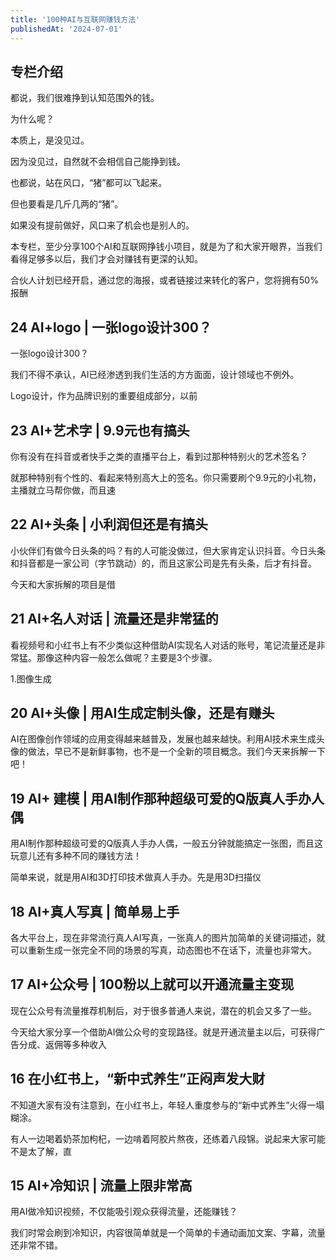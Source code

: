 ```yaml
---
title: '100种AI与互联网赚钱方法'
publishedAt: '2024-07-01'
---
```


## 专栏介绍

都说，我们很难挣到认知范围外的钱。

为什么呢？

本质上，是没见过。

因为没见过，自然就不会相信自己能挣到钱。

也都说，站在风口，“猪”都可以飞起来。

但也要看是几斤几两的“猪”。

如果没有提前做好，风口来了机会也是别人的。

本专栏，至少分享100个AI和互联网挣钱小项目，就是为了和大家开眼界，当我们看得足够多以后，我们才会对赚钱有更深的认知。

合伙人计划已经开启，通过您的海报，或者链接过来转化的客户，您将拥有50%报酬

## 24 AI+logo | 一张logo设计300？
一张logo设计300？

我们不得不承认，AI已经渗透到我们生活的方方面面，设计领域也不例外。

Logo设计，作为品牌识别的重要组成部分，以前

## 23 AI+艺术字 | 9.9元也有搞头
你有没有在抖音或者快手之类的直播平台上，看到过那种特别火的艺术签名？

就那种特别有个性的、看起来特别高大上的签名。你只需要刷个9.9元的小礼物，主播就立马帮你做，而且速

## 22 AI+头条 | 小利润但还是有搞头
小伙伴们有做今日头条的吗？有的人可能没做过，但大家肯定认识抖音。今日头条和抖音都是一家公司（字节跳动）的，而且这家公司是先有头条，后才有抖音。

今天和大家拆解的项目是借

## 21 AI+名人对话 | 流量还是非常猛的
看视频号和小红书上有不少类似这种借助AI实现名人对话的账号，笔记流量还是非常猛。那像这种内容一般怎么做呢？主要是3个步骤。

1.图像生成

## 20 AI+头像 | 用AI生成定制头像，还是有赚头
AI在图像创作领域的应用变得越来越普及，发展也越来越快。利用AI技术来生成头像的做法，早已不是新鲜事物，也不是一个全新的项目概念。我们今天来拆解一下吧！

## 19 AI+ 建模 | 用AI制作那种超级可爱的Q版真人手办人偶
用AI制作那种超级可爱的Q版真人手办人偶，一般五分钟就能搞定一张图，而且这玩意儿还有多种不同的赚钱方法！

简单来说，就是用AI和3D打印技术做真人手办。先是用3D扫描仪

## 18 AI+真人写真 | 简单易上手
各大平台上，现在非常流行真人AI写真，一张真人的图片加简单的关键词描述，就可以重新生成一张完全不同的场景的写真，动态图也不在话下，流量也非常大。

## 17 AI+公众号 | 100粉以上就可以开通流量主变现
现在公众号有流量推荐机制后，对于很多普通人来说，潜在的机会又多了一些。

今天给大家分享一个借助AI做公众号的变现路径。就是开通流量主以后，可获得广告分成、返佣等多种收入

## 16  在小红书上，“新中式养生”正闷声发大财
不知道大家有没有注意到，在小红书上，年轻人重度参与的“新中式养生”火得一塌糊涂。

有人一边喝着奶茶加枸杞，一边啃着阿胶片熬夜，还练着八段锦。说起来大家可能不是太了解，直

## 15 AI+冷知识 | 流量上限非常高
用AI做冷知识视频，不仅能吸引观众获得流量，还能赚钱？

我们时常会刷到冷知识，内容很简单就是一个简单的卡通动画加文案、字幕，流量还非常不错。
